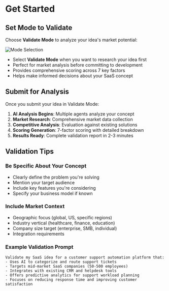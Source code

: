 # Get Started

## Set Mode to Validate

Choose **Validate Mode** to analyze your idea's market potential:

![Mode Selection](/images/validation-idea-form.png)

- Select **Validate Mode** when you want to research your idea first
- Perfect for market analysis before committing to development
- Provides comprehensive scoring across 7 key factors
- Helps make informed decisions about your SaaS concept

## Submit for Analysis

Once you submit your idea in Validate Mode:

1. **AI Analysis Begins**: Multiple agents analyze your concept
2. **Market Research**: Comprehensive market data collection
3. **Competitive Analysis**: Evaluation against existing solutions
4. **Scoring Generation**: 7-factor scoring with detailed breakdown
5. **Results Ready**: Complete validation report in 2-3 minutes

## Validation Tips

### Be Specific About Your Concept
- Clearly define the problem you're solving
- Mention your target audience
- Include key features you're considering
- Specify your business model if known

### Include Market Context
- Geographic focus (global, US, specific regions)
- Industry vertical (healthcare, finance, education)
- Company size target (enterprise, SMB, individual)
- Integration requirements

### Example Validation Prompt
```
Validate my SaaS idea for a customer support automation platform that:
- Uses AI to categorize and route support tickets
- Targets mid-market SaaS companies (50-500 employees)
- Integrates with existing CRM and helpdesk tools
- Offers predictive analytics for support workload planning
- Focuses on reducing response time and improving customer satisfaction
```